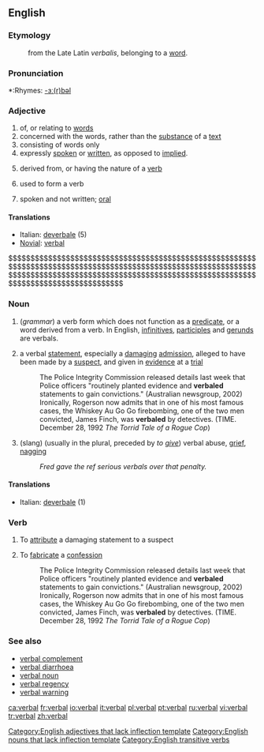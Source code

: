 ==English==
===Etymology===
:from the Late Latin ''verbalis'', belonging to a [[word]].

===Pronunciation===
*:Rhymes: [[Rhymes:English:-ɜː(r)bəl|-ɜː(r)bəl]]

===Adjective===
{{en-adj|-}}

# of, or relating to [[word]]s
# concerned with the words, rather than the [[substance]] of a [[text]]
# consisting of words only
# expressly [[spoken]] or [[written]], as opposed to [[implied]].
# {{italbrac|grammar}} derived from, or having the nature of a [[verb]]
# {{italbrac|grammar}} used to form a verb
# spoken and not written; [[oral]]

====Translations====
{{top}}
*Italian: [[deverbale]] (5)
*[[Novial]]: [[verbal]]
{{mid}}                        $$$$$$$$$$$$$$$$$$$$$$$$$$$$$$$$$$$$$$$$$$$$$$$$$$$$$$$$$$$$$$$$$$$$$$$$$$$$$$$$$$$$$$$$$$$$$$$$$$$$$$$$$$$$$$$$$$$$$$$$$$$$$$$$$$$$$$$$$$$$$$$$$$$$$$$$$$$$$$$$$$$$$$$$$$$$$$$$$$$$$$$$$$$$$$$$$$
{{bottom}}

===Noun===
{{en-noun}}
#(''grammar'') a verb form which does not function as a [[predicate]], or a word derived from a verb. In English, [[infinitive]]s, [[participle]]s and [[gerund]]s are verbals.
#{{rfv-sense}} a verbal [[statement]], especially a [[damaging]] [[admission]], alleged to have been made by a [[suspect]], and given in [[evidence]] at a [[trial]]
#:The Police Integrity Commission released details last week that Police officers "routinely planted evidence and '''verbaled''' statements to gain convictions." (Australian newsgroup, 2002)
#:Ironically, Rogerson now admits that in one of his most famous cases, the Whiskey Au Go Go firebombing, one of the two men convicted, James Finch, was '''verbaled''' by detectives. (TIME. December 28, 1992 ''The Torrid Tale of a Rogue Cop'')
#{{rfv-sense}} (slang) (usually in the plural, preceded by ''to [[give]]'') verbal abuse, [[grief]], [[nag]]ging
#:''Fred gave the ref serious verbals over that penalty.''

====Translations====
*Italian: [[deverbale]] {{m}} (1)

===Verb===
{{en-verb}}
#{{rfv-sense}} {{transitive}} To [[attribute]] a damaging statement to a suspect
#{{rfv-sense}} {{transitive}} To [[fabricate]] a [[confession]]
#:The Police Integrity Commission released details last week that Police officers "routinely planted evidence and '''verbaled''' statements to gain convictions." (Australian newsgroup, 2002)
#:Ironically, Rogerson now admits that in one of his most famous cases, the Whiskey Au Go Go firebombing, one of the two men convicted, James Finch, was '''verbaled''' by detectives. (TIME. December 28, 1992 ''The Torrid Tale of a Rogue Cop'')

===See also===
*[[verbal complement]]
*[[verbal diarrhoea]]
*[[verbal noun]]
*[[verbal regency]]
*[[verbal warning]]

[[Category:English adjectives that lack inflection template]]
[[Category:English nouns that lack inflection template]]
[[Category:English transitive verbs]]

[[ca:verbal]]
[[fr:verbal]]
[[io:verbal]]
[[it:verbal]]
[[pl:verbal]]
[[pt:verbal]]
[[ru:verbal]]
[[vi:verbal]]
[[tr:verbal]]
[[zh:verbal]]